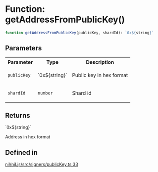 # Function: getAddressFromPublicKey()

```ts
function getAddressFromPublicKey(publicKey, shardId): `0x${string}`
```

## Parameters

<table>
<tr>
<th>Parameter</th>
<th>Type</th>
<th>Description</th>
</tr>
<tr>
<td>

`publicKey`

</td>
<td>

\`0x$\{string\}\`

</td>
<td>

Public key in hex format

</td>
</tr>
<tr>
<td>

`shardId`

</td>
<td>

`number`

</td>
<td>

Shard id

</td>
</tr>
</table>

## Returns

\`0x$\{string\}\`

Address in hex format

## Defined in

[nil/nil.js/src/signers/publicKey.ts:33](https://github.com/NilFoundation/nil.js/blob/08a7f90027b4c09b608245b19f15f6fb7ae1ff03/src/signers/publicKey.ts#L33)
